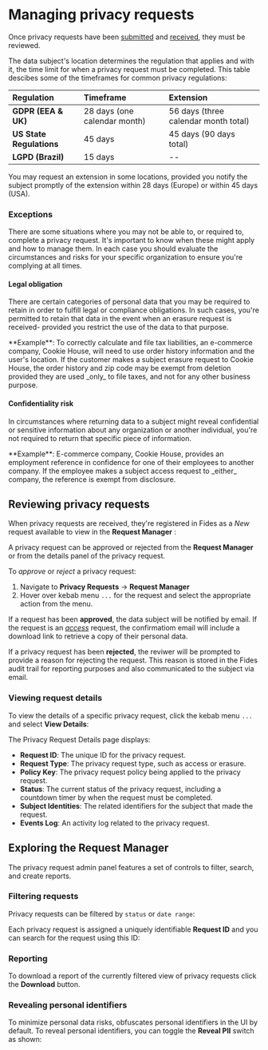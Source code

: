 

# Managing privacy requests
Once privacy requests have been [submitted](/docs/user-guides/privacy-requests/submit-requests) and [received](/docs/user-guides/privacy-requests/receive-requests), they must be reviewed. 

The data subject's location determines the regulation that applies and with it, the time limit for when a privacy request must be completed. This table descibes some of the timeframes for common privacy regulations:

| Regulation                        | Timeframe                     | Extension                             | 
| :-------------------------------- | :-----------------------------| :------------------------------------	|
| **GDPR (EEA & UK)**				| 28 days (one calendar month)  | 56 days (three calendar month total)	|
| **US State Regulations**			| 45 days 						| 45 days (90 days total)				|
| **LGPD (Brazil)**    				| 15 days						| --									|	

<Callout emoji="" type="info">You may request an extension in some locations, provided you notify the subject promptly of the extension within 28 days (Europe) or within 45 days (USA).</Callout>

### Exceptions
There are some situations where you may not be able to, or required to, complete a privacy request. It's important to know when these might apply and how to manage them. In each case you should evaluate the circumstances and risks for your specific organization to ensure you're complying at all times.

#### Legal obligation
There are certain categories of personal data that you may be required to retain in order to fulfill legal or compliance obligations. In such cases, you're permitted to retain that data in the event when an erasure request is received- provided you restrict the use of the data to that purpose.

<Callout emoji="" type="info">
**Example**: To correctly calculate and file tax liabilities, an e-commerce company, Cookie House, will need to use order history information and the user's location. If the customer makes a subject erasure request to Cookie House, the order history and zip code may be exempt from deletion provided they are used _only_ to file taxes, and not for any other business purpose.
</Callout>

#### Confidentiality risk
In circumstances where returning data to a subject might reveal confidential or sensitive information about any organization or another individual, you're not required to return that specific piece of information. 

<Callout emoji="" type="info">
**Example**: E-commerce company, Cookie House, provides an employment reference in confidence for one of their employees to another company. If the employee makes a subject access request to _either_ company, the reference is exempt from disclosure.
</Callout>

## Reviewing privacy requests

When privacy requests are received, they're registered in Fides as a _New_ request available to view in the **Request Manager** :

<Screenshot img="/assets/img/tutorials/privacy-requests-admin.gif" description="Fides Control Privacy Request Review Panel" />

A privacy request can be approved or rejected from the **Request Manager** or from the details panel of the privacy request.  

To _approve_ or _reject_ a privacy request: 
1. Navigate to **Privacy Requests** → **Request Manager** 
2. Hover over kebab menu `...` for the request and select the appropriate action from the menu.

<Screenshot img="/assets/img/tutorials/privacy-requests-approve.gif" description="Approve Privacy Request" mw="550"/>

If a request has been **approved**, the data subject will be notified by email. If the request is an [_access_](/docs/tutorials/privacy-requests-glossary#access-request) request, the confirmatiom email will include a download link to retrieve a copy of their personal data.

If a privacy request has been **rejected**, the reviwer will be prompted to provide a reason for rejecting the request. This reason is stored in the Fides audit trail for reporting purposes and also communicated to the subject via email.

### Viewing request details

To view the details of a specific privacy request, click the kebab menu `...` and select **View Details**:

<Screenshot img="/assets/img/tutorials/privacy-requests-view-details.gif" description="View Privacy Request Details" mw="500"/>

The Privacy Request Details page displays:
* **Request ID**: The unique ID for the privacy request.
* **Request Type**: The privacy request type, such as access or erasure.
* **Policy Key**: The privacy request policy being applied to the privacy request.
* **Status**: The current status of the privacy request, including a countdown timer by when the request must be completed.
* **Subject Identities**: The related identifiers for the subject that made the request.
* **Events Log**: An activity log related to the privacy request.

<Screenshot img="/assets/img/tutorials/privacy-requests-details.gif" description="Privacy Request Details Page"/>

## Exploring the Request Manager

The privacy request admin panel features a set of controls to filter, search, and create reports. 

### Filtering requests
Privacy requests can be filtered by `status` or `date range`:

<Screenshot img="/assets/img/tutorials/privacy-requests-dates.gif" description="Filter Privacy Requests by Date Range" mw="420" />

Each privacy request is assigned a uniquely identifiable **Request ID** and you can search for the request using this ID:

<Screenshot img="/assets/img/tutorials/privacy-requests-search.gif" description="Search for Privacy Request by ID" mw="500" />

### Reporting
To download a report of the currently filtered view of privacy requests click the **Download** button.

<Screenshot img="/assets/img/tutorials/privacy-requests-download.gif" description="Download Privacy Request Report" mw="500" />



### Revealing personal identifiers

To minimize personal data risks, obfuscates personal identifiers in the UI by default. To reveal personal identifiers, you can toggle the **Reveal PII** switch as shown:

<Screenshot img="/assets/img/tutorials/privacy-requests-toggle-pii.gif" description="Toggle on PII" mw="500" />









